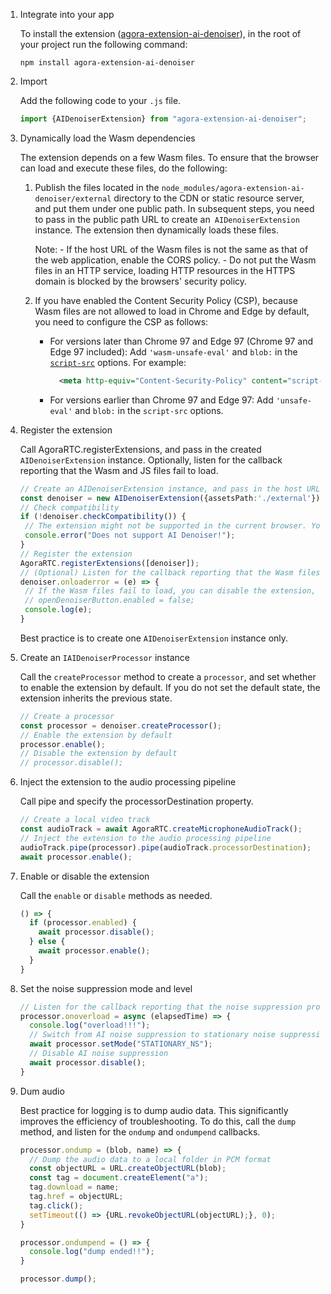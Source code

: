 <PlatformWrapper platform="web">

1. Integrate <Vg k="RTEE_NS" /> into your app

    To install the  <Vg k="RTEE_NS" /> extension ([agora-extension-ai-denoiser](https://www.npmjs.com/package/agora-extension-ai-denoiser)), in the root of your project run the following command:

      `npm install agora-extension-ai-denoiser`


1. Import  <Vg k="RTEE_NS" />

    Add the following code to your `.js` file.

      ```javascript
      import {AIDenoiserExtension} from "agora-extension-ai-denoiser";
      ```

3. Dynamically load the Wasm  dependencies

    The <Vg k="RTEE_NS" /> extension depends on a few Wasm files. To ensure that the browser can load and execute these files, do the following:

    1. Publish the files located in the `node_modules/agora-extension-ai-denoiser/external` directory to the CDN or static resource server, and put them under one public path. In subsequent steps, you need to pass in the public path URL to create an` AIDenoiserExtension` instance. The extension then dynamically loads these files.

        Note:
            - If the host URL of the Wasm files is not the same as that of the web application, enable the CORS policy.
            - Do not put the Wasm files in an HTTP service, loading HTTP resources in the HTTPS domain is blocked by the browsers' security policy.

    2. If you have enabled the Content Security Policy (CSP), because Wasm files are not allowed to load in Chrome and Edge by default, you need to configure the CSP as follows:

        - For versions later than Chrome 97 and Edge 97 (Chrome 97 and Edge 97 included): Add `'wasm-unsafe-eval'` and `blob:` in the [`script-src`](https://developer.mozilla.org/en-US/docs/Web/HTTP/Headers/Content-Security-Policy/script-src) options. For example:
           ```xml
             <meta http-equiv="Content-Security-Policy" content="script-src 'self' 'wasm-unsafe-eval' blob:">
             ```

        - For versions earlier than Chrome 97 and Edge 97: Add `'unsafe-eval'` and `blob:` in the `script-src` options.

4. Register the <Vg k="RTEE_NS" /> extension

    Call <Link to= "{{global.API_REF_WEB_ROOT}}/interfaces/iagorartc.html#registerextensions">AgoraRTC.registerExtensions</Link>, and pass in the created `AIDenoiserExtension` instance. Optionally, listen for the callback reporting that the Wasm and JS files fail to load.

    ```typescript
    // Create an AIDenoiserExtension instance, and pass in the host URL of the Wasm files
    const denoiser = new AIDenoiserExtension({assetsPath:'./external'});
    // Check compatibility
    if (!denoiser.checkCompatibility()) {
     // The extension might not be supported in the current browser. You can stop executing further code logic
     console.error("Does not support AI Denoiser!");
    }
    // Register the extension
    AgoraRTC.registerExtensions([denoiser]);
    // (Optional) Listen for the callback reporting that the Wasm files fail to load
    denoiser.onloaderror = (e) => {
     // If the Wasm files fail to load, you can disable the extension, for example:
     // openDenoiserButton.enabled = false;
     console.log(e);
    }
    ```
    Best practice is to create one <code>AIDenoiserExtension</code> instance only.

5. Create an `IAIDenoiserProcessor` instance

    Call the `createProcessor` method to create a `processor`, and set whether to enable the extension by default. If you do not set the default state, the extension inherits the previous state.

    ```typescript
    // Create a processor
    const processor = denoiser.createProcessor();
    // Enable the extension by default
    processor.enable();
    // Disable the extension by default
    // processor.disable();
    ```

6. Inject the extension to the audio processing pipeline

    Call <Link to="{{global.API_REF_WEB_ROOT}}/interfaces/imicrophoneaudiotrack.html#pipe">pipe</Link> and specify the <Link to="{{global.API_REF_WEB_ROOT}}/interfaces/imicrophoneaudiotrack.html#processordestination">processorDestination</Link> property.

    ```typescript
    // Create a local video track
    const audioTrack = await AgoraRTC.createMicrophoneAudioTrack();
    // Inject the extension to the audio processing pipeline
    audioTrack.pipe(processor).pipe(audioTrack.processorDestination);
    await processor.enable();
    ```

7. Enable or disable the extension

    Call the `enable` or `disable` methods as needed.

      ```typescript
      () => {
        if (processor.enabled) {
          await processor.disable();
        } else {
          await processor.enable();
        }
      }
      ```
8. Set the noise suppression mode and level
   ```javascript
   // Listen for the callback reporting that the noise suppression process takes too long
   processor.onoverload = async (elapsedTime) => {
     console.log("overload!!!");
     // Switch from AI noise suppression to stationary noise suppression
     await processor.setMode("STATIONARY_NS");
     // Disable AI noise suppression
     await processor.disable();
   }
   ```

9. Dum audio

   Best practice for logging is to dump audio data. This significantly improves the efficiency of troubleshooting. To do this, call the `dump` method, and listen for the `ondump` and `ondumpend` callbacks.
   ```typescript
   processor.ondump = (blob, name) => {
     // Dump the audio data to a local folder in PCM format
     const objectURL = URL.createObjectURL(blob);
     const tag = document.createElement("a");
     tag.download = name;
     tag.href = objectURL;
     tag.click();
     setTimeout(() => {URL.revokeObjectURL(objectURL);}, 0);
   }

   processor.ondumpend = () => {
     console.log("dump ended!!");
   }

   processor.dump();
   ```


</PlatformWrapper>
